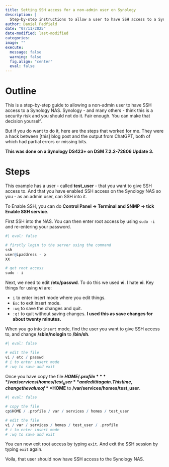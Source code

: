 ```yaml
---
title: Setting SSH access for a non-admin user on Synology
description: |
  Step-by-step instructions to allow a user to have SSH access to a Synology NAS.
author: Daniel Padfield
date: "07/11/2025"
date-modified: last-modified
categories: 
image: ""
execute:
  message: false
  warning: false
  fig.align: "center"
  eval: false
---
```


# Outline

This is a step-by-step guide to allowing a non-admin user to have SSH access to a Synology NAS. Synology - and many others - think this is a security risk and you should not do it. Fair enough. You can make that decision yourself.

But if you do want to do it, here are the steps that worked for me. They were a hack between [this] blog post and the output from ChatGPT, both of which had partial errors or missing bits.

**This was done on a Synology DS423+ on DSM 7.2.2-72806 Update 3.**

# Steps

This example has a user - called **test_user** - that you want to give SSH access to. And that you have enabled SSH access on the Synology NAS so you - as an admin user, can SSH into it.

To Enable SSH, you can do **Control Panel -> Terminal and SNMP -> tick Enable SSH service**.

First SSH into the NAS. You can then enter root access by using `sudo -i` and re-entering your password.

```r
#| eval: false

# firstly login to the server using the command
ssh
user@ipaddress - p
XX

# get root access
sudo - i
```

Next, we need to edit **/etc/passwd**. To do this we used **vi**. I hate **vi**. Key things for using **vi** are:

- `i` to enter insert mode where you edit things.
- `Esc` to exit insert mode.
- `:wq` to save the changes and quit.
- `:q!` to quit without saving changes. **I used this as save changes for about twenty minutes.**

When you go into `insert` mode, find the user you want to give SSH access to, and change **/sbin/nologin** to **/bin/sh**.

```r
#| eval: false

# edit the file
vi / etc / passwd
# i to enter insert mode
# :wq to save and exit
```

Once you have copy the file **$HOME/.profile** **/var/services/homes/test_user** and edit it again. This time,change the value of **$HOME** to **/var/services/homes/test_user**.

```r
#| eval: false

# copy the file
cp$HOME / .profile / var / services / homes / test_user

# edit the file
vi / var / services / homes / test_user / .profile
# i to enter insert mode
# :wq to save and exit
```

You can now exit root access by typing `exit`. And exit the SSH session by typing `exit` again.

Voila, that user should now have SSH access to the Synology NAS.
